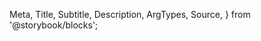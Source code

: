   Meta,
  Title,
  Subtitle,
  Description,
  ArgTypes,
  Source,
} from '@storybook/blocks';

<Meta
  title="Entities/Payment Provisioning (BETA)"
  Components="justifi-payment-provisioning"
  of={JustifiPaymentProvisioning}
/>

<Title />

Component to render a business onboarding form, segmented into multiple steps. You
will need to first create a business via [Business API](https://docs.justifi.tech/api-spec#tag/Business)
to get the business-id required for this component.

# Index

- [Props, events and methods](#props-events-and-methods)
- [Styling](#styling)
- [Example usage](#example-usage)

# Props, events and methods

---

<ArgTypes exclude={['css-variables']} />

<Authorization
  actions={['write']}
  entity="business"
  identification="business_id"
/>

# Styling

---

The `<justifi-payment-provisioning>` can be customized by using the exported `parts`.

## Exported parts

<ExportedParts
  compact
  component="justifi-payment-provisioning"
  tags={filterDocsByTag('justifi-payment-provisioning').docsTags.map(
    (part) => part.text
  )}
/>

# Example Usage

---

<Source dark language="html" code={example} />
